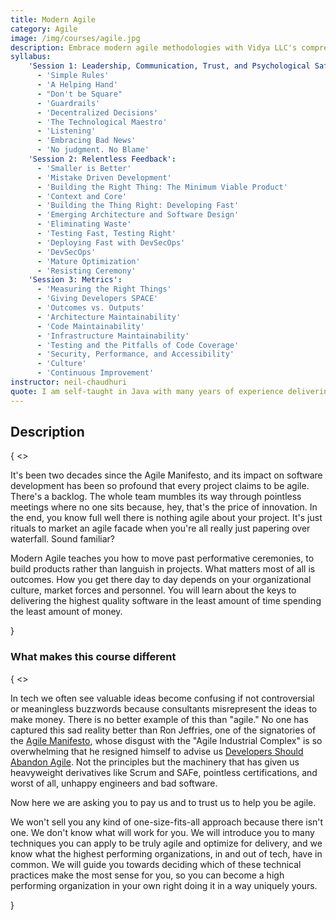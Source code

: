 ```yaml
---
title: Modern Agile
category: Agile
image: /img/courses/agile.jpg
description: Embrace modern agile methodologies with Vidya LLC's comprehensive training course. Move beyond Scrum and SAFe to cultivate a collaborative, adaptive, and outcome-driven organizational culture for successful product development.
syllabus:
    'Session 1: Leadership, Communication, Trust, and Psychological Safety':
      - 'Simple Rules'
      - 'A Helping Hand'
      - "Don't be Square"
      - 'Guardrails'
      - 'Decentralized Decisions'
      - 'The Technological Maestro'
      - 'Listening'
      - 'Embracing Bad News'
      - 'No judgment. No Blame'
    'Session 2: Relentless Feedback':
      - 'Smaller is Better'
      - 'Mistake Driven Development'
      - 'Building the Right Thing: The Minimum Viable Product'
      - 'Context and Core'
      - 'Building the Thing Right: Developing Fast'
      - 'Emerging Architecture and Software Design'
      - 'Eliminating Waste'
      - 'Testing Fast, Testing Right'
      - 'Deploying Fast with DevSecOps'
      - 'DevSecOps'
      - 'Mature Optimization'
      - 'Resisting Ceremony'
    'Session 3: Metrics':
      - 'Measuring the Right Things'
      - 'Giving Developers SPACE'
      - 'Outcomes vs. Outputs'
      - 'Architecture Maintainability'
      - 'Code Maintainability'
      - 'Infrastructure Maintainability'
      - 'Testing and the Pitfalls of Code Coverage'
      - 'Security, Performance, and Accessibility'
      - 'Culture'
      - 'Continuous Improvement'
instructor: neil-chaudhuri
quote: I am self-taught in Java with many years of experience delivering large-scale solutions ranging from microservices to web and mobile and Big Data applications for government and commercial clients.I have multiple Java badges on Stack Overflow, and I was even a Sun Certified Java Programmer when that was still a thing and when I thought certifications really meant something.
---
```

<section className="text-base max-w-prose mx-auto lg:max-w-lg lg:ml-auto lg:mr-0">
    <h2 className="leading-6 text-red dark:text-red-light font-semibold tracking-wide uppercase">Description</h2>
    {
        <>
            <p className="mt-4 text-lg font-medium text-gray-dark dark:text-blue-light lg:font-normal">
                It's been two decades since the Agile Manifesto, and its impact on software development has been so profound that
                every project claims to be agile. There's a backlog. The whole team mumbles its way through pointless meetings where no one sits because, hey, that's the price of innovation.
                In the end, you know full well there is nothing agile about your project.
                It's just rituals to market an agile facade when you're all really just papering over waterfall. Sound familiar?
            </p>
            <p className="mt-4 text-lg font-medium text-gray-dark dark:text-blue-light lg:font-normal">
                <span className=" text-red dark:text-red-light font-semibold">Modern Agile</span> teaches you how to move past performative ceremonies,
                to build products rather than languish in projects. What matters
                most of all is outcomes. How you get there day to day depends on your organizational culture, market forces and personnel. You will
                learn about the keys to delivering the highest quality software in the least amount of time spending the least amount of money.
            </p>
        </>
    }
    <div className="mt-5 text-gray-dark dark:text-blue-light">
        <h3 className="font-semiboldt">What makes this course different</h3>
        {
            <>
                <p className="font-medium text-gray-dark dark:text-blue-light lg:font-normal">
                    In tech we often see valuable ideas become confusing if not controversial or meaningless
                    buzzwords because consultants misrepresent the ideas to make money. There is no better example of this than "agile." No one has
                    captured this sad reality better than Ron Jeffries, one of the signatories of
                    the <a href="https://agilemanifesto.org/" className="italic dark:text-green-light dark:hover:text-red-light">Agile Manifesto</a>, whose disgust with
                    the "Agile Industrial Complex" is so overwhelming that he resigned himself to advise
                    us <a href="https://ronjeffries.com/articles/018-01ff/abandon-1/" className="italic dark:text-green-light dark:hover:text-red-light">Developers
                    Should Abandon Agile</a>. Not
                    the principles but the machinery that has given us heavyweight derivatives like Scrum and SAFe,
                    pointless certifications, and worst of all,
                    unhappy engineers and bad software.
                </p>
                <p className="font-medium text-gray-dark dark:text-blue-light">
                    Now here we are asking you to pay us and to trust us to help you be agile.
                </p>
                <p className="text-gray-dark dark:text-blue-light">
                    We won't sell you any kind of one-size-fits-all approach
                    because there isn't one. We don't know what will work for you. We will introduce you to many techniques
                    you can apply to be truly agile and optimize for delivery, and we know what the highest performing
                    organizations, in and out of tech, have in common. We will guide you towards deciding which of these
                    technical practices make the most sense for you, so you can become a high performing organization in
                    your own right doing it in a way uniquely yours.
                </p>
            </>
        }
    </div>
</section>